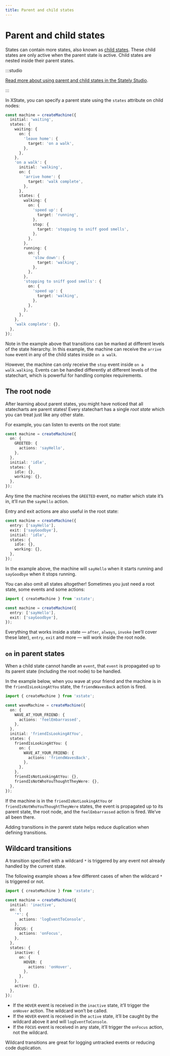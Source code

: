 ```yaml
---
title: Parent and child states
---
```


# Parent and child states

States can contain more states, also known as [child states](/states/parent-states.mdx). These child states are only active when the parent state is active. Child states are nested inside their parent states.

:::studio

[Read more about using parent and child states in the Stately Studio](/states/parent-states.mdx).

:::

In XState, you can specify a parent state using the `states` attribute on child nodes:

```ts
const machine = createMachine({
  initial: 'waiting',
  states: {
    waiting: {
      on: {
        'leave home': {
          target: 'on a walk',
        },
      },
    },
    'on a walk': {
      initial: 'walking',
      on: {
        'arrive home': {
          target: 'walk complete',
        },
      },
      states: {
        walking: {
          on: {
            'speed up': {
              target: 'running',
            },
            stop: {
              target: 'stopping to sniff good smells',
            },
          },
        },
        running: {
          on: {
            'slow down': {
              target: 'walking',
            },
          },
        },
        'stopping to sniff good smells': {
          on: {
            'speed up': {
              target: 'walking',
            },
          },
        },
      },
    },
    'walk complete': {},
  },
});
```

Note in the example above that transitions can be marked at different levels of the state hierarchy. In this example, the machine can receive the `arrive home` event in any of the child states inside `on a walk`.

However, the machine can only receive the `stop` event inside `on a walk.walking`. Events can be handled differently at different levels of the statechart, which is powerful for handling complex requirements.

## The root node

After learning about parent states, you might have noticed that all statecharts are parent states! Every statechart has a single _root state_ which you can treat just like any other state.

For example, you can listen to events on the root state:

```ts
const machine = createMachine({
  on: {
    GREETED: {
      actions: 'sayHello',
    },
  },
  initial: 'idle',
  states: {
    idle: {},
    working: {},
  },
});
```

Any time the machine receives the `GREETED` event, no matter which state it’s in, it’ll run the `sayHello` action.

Entry and exit actions are also useful in the root state:

```ts
const machine = createMachine({
  entry: ['sayHello'],
  exit: ['sayGoodbye'],
  initial: 'idle',
  states: {
    idle: {},
    working: {},
  },
});
```

In the example above, the machine will `sayHello` when it starts running and `sayGoodbye` when it stops running.

You can also omit all states altogether! Sometimes you just need a root state, some events and some actions:

```ts
import { createMachine } from 'xstate';

const machine = createMachine({
  entry: ['sayHello'],
  exit: ['sayGoodbye'],
});
```

Everything that works inside a state — `after`, `always`, `invoke` (we’ll cover these later), `entry`, `exit` and more — will work inside the root node.

## `on` in parent states

<!-- deps: ["transitions-and-events", "parent-states", the-root-node] -->

When a child state cannot handle an `event`, that `event` is propagated up to its parent state (including the root node) to be handled.

In the example below, when you wave at your friend and the machine is in the `friendIsLookingAtYou` state, the `friendWavesBack` action is fired.

```ts
import { createMachine } from 'xstate';

const waveMachine = createMachine({
  on: {
    WAVE_AT_YOUR_FRIEND: {
      actions: 'feelEmbarrassed',
    },
  },
  initial: 'friendIsLookingAtYou',
  states: {
    friendIsLookingAtYou: {
      on: {
        WAVE_AT_YOUR_FRIEND: {
          actions: 'friendWavesBack',
        },
      },
    },
    friendIsNotLookingAtYou: {},
    friendIsNotWhoYouThoughtTheyWere: {},
  },
});
```

If the machine is in the `friendIsNotLookingAtYou` or `friendIsNotWhoYouThoughtTheyWere` states, the event is propagated up to its parent state, the root node, and the `feelEmbarrassed` action is fired. We’ve all been there.

Adding transitions in the parent state helps reduce duplication when defining transitions.

## Wildcard transitions

A transition specified with a wildcard `*` is triggered by any event not already handled by the current state.

The following example shows a few different cases of when the wildcard `*` is triggered or not.

```ts
import { createMachine } from 'xstate';

const machine = createMachine({
  initial: 'inactive',
  on: {
    '*': {
      actions: 'logEventToConsole',
    },
    FOCUS: {
      actions: 'onFocus',
    },
  },
  states: {
    inactive: {
      on: {
        HOVER: {
          actions: 'onHover',
        },
      },
    },
    active: {},
  },
});
```

- If the `HOVER` event is received in the `inactive` state, it’ll trigger the `onHover` action. The wildcard won’t be called.
- If the `HOVER` event is received in the `active` state, it’ll be caught by the wildcard above it and will `logEventToConsole`.
- If the `FOCUS` event is received in any state, it’ll trigger the `onFocus` action, not the wildcard.

Wildcard transitions are great for logging untracked events or reducing code duplication.
